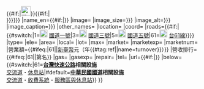 <noinclude>{{Wraps infobox|Infobox road junction}}</noinclude>{{Infobox road junction
|background-color=#30318b
|color=white
|country=TWN
|name={{nowrap|{{#if:{{{gas|}}}|[[File:服務區加油站標誌.svg|50px|設有加油站]]}}{{#if:{{{market|}}}|[[File:服務區餐旅服務標誌.svg|60px|設有餐旅服務]]}}{{#if:{{{repair|}}}|[[File:服務區修理站標誌.svg|25px|設有簡易保養業務]]}}{{#if:{{{gas|}}}{{{market|}}}{{{repair|}}}|<br>}}}}{{{name|{{PAGENAME}}}}}
|name_en={{#if:{{{name_en|}}}|'''{{{name_en|}}}'''}}
|image={{{image|}}}
|image_size={{{image_size|{{{size|}}}}}}
|image_alt={{{image_alt|{{{alt|}}}}}}
|image_caption={{{image_caption|{{{caption|}}}}}}
|other_names=
|location={{{address|}}} 
|coord={{{coord|}}}
|roads={{#if:{{{road|}}}|{{#switch:{{{road}}}|1=[[File:TWHW1.svg|20px]] [[中山高速公路|國道一號]]|3=[[File:TWHW3.svg|20px]] [[福爾摩沙高速公路|國道三號]]|5=[[File:TWHW5.svg|20px]] [[蔣渭水高速公路|國道五號]]|61=[[File:TW PHW61.svg|20px]] [[台61線]]}}}}
|type={{{type|}}}
|ele={{{ele|}}}
|area={{{area|}}}
|local={{{local|}}}
|lot={{{lot|}}}
|max={{{max|}}}
|market={{{market|}}}
|marketexp={{{marketexp|}}}
|marketnum={{{marketnum|}}}
|營業額={{#ifeq:{{{road|}}}|61||[[新臺幣]]{{Infobox Taiwan Highway SA/turnover|{{PAGENAME}}}}元（{{Infobox Taiwan Highway SA/turnover|year}}年{{#tag:ref|{{Cite web|url=https://data.gov.tw/dataset/45759|title=國道服務區年度每月營業額|publisher=交通部高速公路局|website=政府資料開放平臺|date={{Infobox Taiwan Highway SA/turnover|year}}}}|name=turnover}}）}}
|營收排行={{#ifeq:{{{road|}}}|61||第{{Infobox Taiwan Highway SA/turnover|rank={{PAGENAME}}}}名}}
|gas={{{gas|}}}
|gasexp={{{gasexp|}}}
|repair={{{repair|}}}
|tel={{{tel|}}}
|url={{#if:{{{url|}}}|{{url|{{{url}}}}}}}
|below={{#switch:{{{road}}}|61='''[[台灣快速公路]]相關設施'''<br>[[:Category:台灣快速公路|交流道]]・[[:Category:台灣快速公路休息站|休息站]]|#default='''[[中華民國國道]]相關設施'''<br>[[:Category:台灣高速公路交流道|交流道]]・[[高速公路電子收費系統 (臺灣)|收費系統]]・[[中華民國國道服務區列表|服務區與休息站]]}}
}}<noinclude>{{Documentation}}</noinclude>